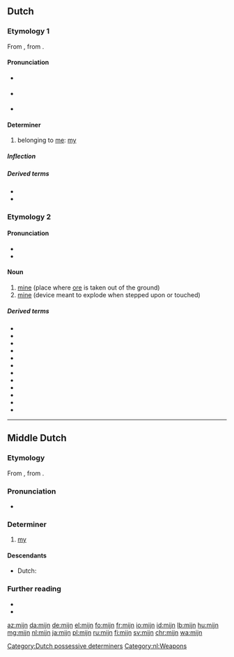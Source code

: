 ==Dutch==

===Etymology 1===
From {{inh|nl|odt|mīn}}, from {{inh|nl|gem-pro|*mīnaz}}.

====Pronunciation====
* {{IPA|/mɛi̯n/|lang=nl}} {{qualifier|stressed}}
* {{IPA|/mən/|lang=nl}} {{qualifier|unstressed; may be spelt {{m|nl|m'n}}}}
* {{audio|Nl-mijn.ogg|audio|lang=nl}}

====Determiner====
{{head|nl|determiner|dependent possessive, independent possessive|mijne|contracted form|m'n}}

# belonging to [[me]]: [[my]]

=====Inflection=====
{{nl-decl-personal pronouns}}

=====Derived terms=====
* {{l|nl|meneer}}
* {{l|nl|mevrouw}}

===Etymology 2===
{{rfe|lang=nl}}

====Pronunciation====
* {{IPA|/mɛi̯n/|lang=nl}}
* {{audio|Nl-mijn.ogg|audio|lang=nl}}

====Noun====
{{nl-noun|f|-en|mijntje}}

# [[mine]] (place where [[ore]] is taken out of the ground)
# [[mine]] (device meant to explode when stepped upon or touched)

=====Derived terms=====
* {{l|nl|antipersoneelsmijn}}
* {{l|nl|antitankmijn}}
* {{l|nl|antivoertuigmijn}}
* {{l|nl|ijzermijn}}
* {{l|nl|kolenmijn}}
* {{l|nl|kopermijn}}
* {{l|nl|landmijn}}
* {{l|nl|staatsmijn}}
* {{l|nl|zeemijn}}
* {{l|nl|mijnschacht}}
* {{l|nl|mijnstreek}}
* {{l|nl|mijnenveld}}

[[Category:Dutch possessive determiners]]
[[Category:nl:Weapons]]

----

==Middle Dutch==

===Etymology===
From {{inh|dum|odt|mīn}}, from {{inh|dum|gem-pro|*mīnaz}}.

===Pronunciation===
* {{IPA|lang=dum|/miːn/}}

===Determiner===
{{head|dum|determiner}}

# [[my]]

====Descendants====
* Dutch: {{l|nl|mijn}}

===Further reading===
* {{R:VMNW|ID88332}}
* {{R:MNW|29721}}

[[az:mijn]]
[[da:mijn]]
[[de:mijn]]
[[el:mijn]]
[[fo:mijn]]
[[fr:mijn]]
[[io:mijn]]
[[id:mijn]]
[[lb:mijn]]
[[hu:mijn]]
[[mg:mijn]]
[[nl:mijn]]
[[ja:mijn]]
[[pl:mijn]]
[[ru:mijn]]
[[fi:mijn]]
[[sv:mijn]]
[[chr:mijn]]
[[wa:mijn]]